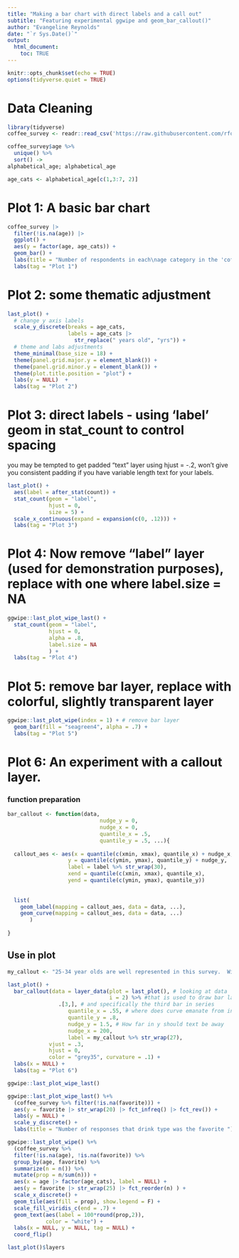```yaml
---
title: "Making a bar chart with direct labels and a call out"
subtitle: "Featuring experimental ggwipe and geom_bar_callout()"
author: "Evangeline Reynolds"
date: "`r Sys.Date()`"
output: 
  html_document:
    toc: TRUE
---
```


```r
knitr::opts_chunk$set(echo = TRUE)
options(tidyverse.quiet = TRUE)

```


# Data Cleaning

```r
library(tidyverse)
coffee_survey <- readr::read_csv('https://raw.githubusercontent.com/rfordatascience/tidytuesday/master/data/2024/2024-05-14/coffee_survey.csv')

coffee_survey$age %>% 
  unique() %>% 
  sort() ->
alphabetical_age; alphabetical_age

age_cats <- alphabetical_age[c(1,3:7, 2)]
```

# Plot 1: A basic bar chart

```r
coffee_survey |>
  filter(!is.na(age)) |> 
  ggplot() + 
  aes(y = factor(age, age_cats)) + 
  geom_bar() + 
  labs(title = "Number of respondents in each\nage category in the 'coffee survey'") +
  labs(tag = "Plot 1")
```


# Plot 2: some thematic adjustment

```r
last_plot() + 
  # change y axis labels
  scale_y_discrete(breaks = age_cats, 
                   labels = age_cats |> 
                     str_replace(" years old", "yrs")) + 
  # theme and labs adjustments
  theme_minimal(base_size = 18) + 
  theme(panel.grid.major.y = element_blank()) + 
  theme(panel.grid.minor.y = element_blank()) + 
  theme(plot.title.position = "plot") +
  labs(y = NULL)  + 
  labs(tag = "Plot 2")
```

# Plot 3: direct labels - using 'label' geom in stat_count to control spacing

you may be tempted to get padded "text" layer using hjust = -.2, won't give you consistent padding if you have variable length text for your labels.

```r
last_plot() + 
  aes(label = after_stat(count)) +
  stat_count(geom = "label", 
             hjust = 0, 
             size = 5) +
  scale_x_continuous(expand = expansion(c(0, .12))) + 
  labs(tag = "Plot 3")
```

# Plot 4: Now remove "label" layer (used for demonstration purposes), replace with one where label.size = NA



```r
ggwipe::last_plot_wipe_last() + 
  stat_count(geom = "label", 
             hjust = 0, 
             alpha = .8,
             label.size = NA 
             ) + 
  labs(tag = "Plot 4")
```

# Plot 5: remove bar layer, replace with colorful, slightly transparent layer


```r
ggwipe::last_plot_wipe(index = 1) + # remove bar layer 
  geom_bar(fill = "seagreen4", alpha = .7) + 
  labs(tag = "Plot 5")
```

# Plot 6: An experiment with a callout layer.  

### function preparation

```r
bar_callout <- function(data, 
                             nudge_y = 0,
                             nudge_x = 0, 
                             quantile_x = .5,
                             quantile_y = .5, ...){
  
  callout_aes <- aes(x = quantile(c(xmin, xmax), quantile_x) + nudge_x,
                   y = quantile(c(ymin, ymax), quantile_y) + nudge_y,
                   label = label %>% str_wrap(30),
                   xend = quantile(c(xmin, xmax), quantile_x),
                   yend = quantile(c(ymin, ymax), quantile_y))
  
  
  list(
    geom_label(mapping = callout_aes, data = data, ...),
    geom_curve(mapping = callout_aes, data = data, ...)
       )
  
}
```

## Use in plot

```r
my_callout <- "25-34 year olds are well represented in this survey.  With almost two thousand respondents, it has more than double the number of respondents than any other age category."

last_plot() +
  bar_callout(data = layer_data(plot = last_plot(), # looking at data 
                                i = 2) %>% #that is used to draw bar layer (now second layer in plot)
                .[3,], # and specifically the third bar in series
                   quantile_x = .55, # where does curve emanate from in bar
                   quantile_y = .8,
                   nudge_y = 1.5, # How far in y should text be away
                   nudge_x = 200, 
                   label = my_callout %>% str_wrap(27), 
             vjust = .3,
             hjust = 0,
             color = "grey35", curvature = .1) + 
  labs(x = NULL) +
  labs(tag = "Plot 6")
```


```r
ggwipe::last_plot_wipe_last() 

ggwipe::last_plot_wipe_last() %+%
  (coffee_survey %>% filter(!is.na(favorite))) +
  aes(y = favorite |> str_wrap(20) |> fct_infreq() |> fct_rev()) + 
  labs(y = NULL) +
  scale_y_discrete() + 
  labs(title = "Number of responses that drink type was the favorite ")
```


```r
ggwipe::last_plot_wipe() %+%
  (coffee_survey %>% 
  filter(!is.na(age), !is.na(favorite)) %>% 
  group_by(age, favorite) %>% 
  summarize(n = n()) %>% 
  mutate(prop = n/sum(n))) +
  aes(x = age |> factor(age_cats), label = NULL) + 
  aes(y = favorite |> str_wrap(25) |> fct_reorder(n) ) +
  scale_x_discrete() + 
  geom_tile(aes(fill = prop), show.legend = F) + 
  scale_fill_viridis_c(end = .7) + 
  geom_text(aes(label = 100*round(prop,2)),
            color = "white") + 
  labs(x = NULL, y = NULL, tag = NULL) + 
  coord_flip()

last_plot()$layers
```

